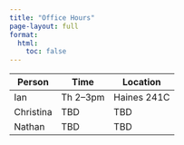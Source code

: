 ```yaml
---
title: "Office Hours"
page-layout: full
format:
  html:
    toc: false
---
```


| Person | Time | Location |
|---|---|---|
| Ian | Th 2--3pm | Haines 241C |
| Christina | TBD | TBD | 
| Nathan | TBD | TBD |
